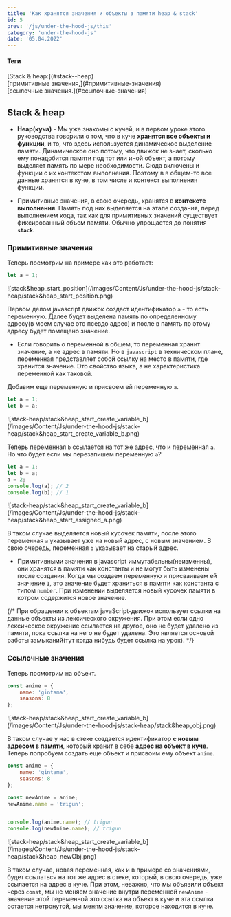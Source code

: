 ```yaml
---
title: 'Как хранятся значения и объекты в памяти heap & stack'
id: 5
prev: '/js/under-the-hood-js/this'
category: 'under-the-hood-js'
date: '05.04.2022'
---
```


<div className = 'mdHead'>

#### Теги
<div className = 'tag_js'> [Stack & heap:](#stack--heap) </div>
<div className = 'mini_tag_js'> [примитивные значения,](#примитивные-значения) </div>
<div className = 'mini_tag_js'> [ссылочные значения.](#ссылочные-значения) </div>

</div>

## Stack & heap

* <b>Heap(куча)</b> - Мы уже знакомы с кучей, и в первом уроке этого руководства говорили о том, что в куче <b>хранятся все объекты и функции</b>, и то, что здесь используется динамическое выделение памяти. Динамическое оно потому, что движок не знает, сколько ему понадобится памяти под тот или иной объект, а потому выделяет память по мере необходимости. Сюда включены и функции с их контекстом выполнения. Поэтому в в общем-то все данные хранятся в куче, в том числе и контекст выполнения функции. 

*  Примитивные значения, в свою очередь, хранятся в <b>контексте выполнения</b>. Память под них выделяется на этапе создания, перед выполнением кода, так как для примитивных значений существует фиксированный объем памяти. Обычно упрощается до понятия <b>`stack`</b>.

### Примитивные значения

Теперь посмотрим на примере как это работает:
```javascript
let a = 1;
```

<div className='container-img'> <span className="img"> ![stack&heap_start_position](/images/Content/Js/under-the-hood-js/stack-heap/stack&heap_start_position.png) </span></div>

Первом делом javascript движок создаст идентификатор `a` - то есть переменную. Далее будет выделена память по определенному адресу(в моем случае это псевдо адрес) и после в память по этому адресу будет помещено значение.

* Если говорить о переменной в общем, то переменная хранит значение, а не адрес в памяти. Но в `javascript` в техническом плане, переменная представляет собой ссылку на место в памяти, где хранится значение.  Это свойство языка, а не характеристика переменной как таковой.

Добавим еще переменную и присвоем ей переменную `a`.
```javascript
let a = 1;
let b = a;
```

<div className='container-img'> <span className="img"> ![stack-heap/stack&heap_start_create_variable_b](/images/Content/Js/under-the-hood-js/stack-heap/stack&heap_start_create_variable_b.png) </span></div>

Теперь переменная `b` ссылается на тот же адрес, что и переменная `a`. Но что будет если мы перезапишем переменную `a`?
```javascript
let a = 1;
let b = a;
a = 2;
console.log(a); // 2
console.log(b); // 1
```

<div className='container-img'> <span className="img"> ![stack-heap/stack&heap_start_create_variable_b](/images/Content/Js/under-the-hood-js/stack-heap/stack&heap_start_assigned_a.png) </span></div>

В таком случае выделяется новый кусочек памяти, после этого переменная `a` указывает уже на новый адрес, с новым значением. В свою очередь, переменная `b` указывает на старый адрес.

* Примитивными значения в javascript иммутабельны(неизменны), они хранятся в памяти как константы и не могут быть изменены после создания. Когда мы создаем переменную и присваиваем ей значение `1`, это значение будет храниться в памяти как константа с типом `number`. При изменении выделяется новый кусочек памяти в котром содержится новое значение.

{/* При обращении к объектам javaScript-движок использует ссылки на данные объекты из лексического окружения.
При этом если одно лексическое окружение ссылается на другое, оно не будет удалено из памяти, пока ссылка на него не будет удалена. Это является основой работы замыканий(тут когда нибудь будет ссылка на урок). */}

### Ссылочные значения

Теперь посмотрим на объект.
```javascript
const anime = {
    name: 'gintama',
    seasons: 8
};
```

<div className='container-img'> <span className="img"> ![stack-heap/stack&heap_start_create_variable_b](/images/Content/Js/under-the-hood-js/stack-heap/stack&heap_obj.png) </span></div>

В таком случае у нас в стеке создается идентификатор <b>с новым адресом в памяти</b>, который хранит в себе <b>адрес на объект в куче</b>. Теперь попробуем создать еще объект и присвоим ему объект `anime`.

```javascript
const anime = {
    name: 'gintama',
    seasons: 8
};

const newAnime = anime;
newAnime.name = 'trigun';


console.log(anime.name); // trigun
console.log(newAnime.name); // trigun
```

<div className='container-img'> <span className="img"> ![stack-heap/stack&heap_start_create_variable_b](/images/Content/Js/under-the-hood-js/stack-heap/stack&heap_newObj.png) </span></div>

В таком случае, новая переменная, как и в примере со значениями, будет ссылаться на тот же адрес в стеке, который, в свою очередь, уже ссылается на адрес в куче. При этом, неважно, что мы объявили объект через `const`, мы не меняем значение внутри переменной `newAnime` - значение этой переменной это ссылка на объект в куче и эта ссылка остается нетронутой, мы меням значение, которое находится в куче.

